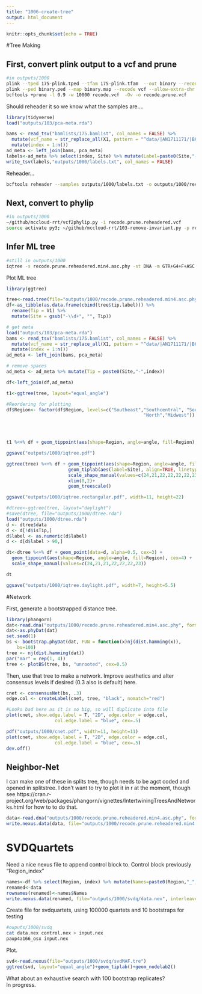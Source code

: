```yaml
---
title: "1006-create-tree"
output: html_document
---
```


```r
knitr::opts_chunk$set(echo = TRUE)
```

#Tree Making

## First, convert plink output to a vcf and prune

```sh
#in outputs/1000
plink --tped 175-plink.tped --tfam 175-plink.tfam  --out binary --recode --allow-extra-chr --noweb
plink --ped binary.ped --map binary.map --recode vcf --allow-extra-chr -out recode
bcftools +prune -l 0.9 -w 10000 recode.vcf  -Ov -o recode.prune.vcf
```


Should reheader it so we know what the samples are....

```r
library(tidyverse)
load("outputs/103/pca-meta.rda")

bams <- read_tsv("bamlists/175.bamlist", col_names = FALSE) %>%
  mutate(vcf_name = str_replace_all(X1, pattern = "^data/|AN1711171/|BK1703222/|_sorted.*$", "")) %>%
  mutate(index = 1:n())
ad_meta <- left_join(bams, pca_meta)
labels<-ad_meta %>% select(index, Site) %>% mutate(Label=paste0(Site,"-",index)) %>% select(Label)
write_tsv(labels,"outputs/1000/labels.txt", col_names = FALSE)
```

Reheader...

```sh
bcftools reheader --samples outputs/1000/labels.txt -o outputs/1000/recode.prune.reheadered.vcf outputs/1000/recode.prune.vcf
```

## Next, convert to phylip 
```sh
#in outputs/1000
~/github/mccloud-rrt/vcf2phylip.py -i recode.prune.reheadered.vcf
source activate py3; ~/github/mccloud-rrt/103-remove-invariant.py -p recode.prune.reheadered.min4.phy -o recode.prune.reheadered.min4.asc.phy; source deactivate;
```

## Infer ML tree
```sh
#still in outputs/1000
iqtree -s recode.prune.reheadered.min4.asc.phy -st DNA -m GTR+G4+F+ASC -bb 1000 -alrt 1000
```

Plot ML tree
```r
library(ggtree)

tree<-read.tree(file="outputs/1000/recode.prune.reheadered.min4.asc.phy.contree")
df<-as_tibble(as.data.frame(cbind(tree$tip.label))) %>%
  rename(Tip = V1) %>%
  mutate(Site = gsub("-\\d+", "", Tip))

# get meta
load("outputs/103/pca-meta.rda")
bams <- read_tsv("bamlists/175.bamlist", col_names = FALSE) %>%
  mutate(vcf_name = str_replace_all(X1, pattern = "^data/|AN1711171/|BK1703222/|_sorted.*$", "")) %>%
  mutate(index = 1:n())
ad_meta <- left_join(bams, pca_meta)

# remove spaces
ad_meta <- ad_meta %>% mutate(Tip = paste0(Site,"-",index))

df<-left_join(df,ad_meta)

t1<-ggtree(tree, layout="equal_angle") 

#Reordering for plotting
df$Region<- factor(df$Region, levels=c("Southeast","Southcentral", "Southwest", "Interior", "Northwest",
                                                   "North","Midwest"))        

 


t1 %<+% df + geom_tippoint(aes(shape=Region, angle=angle, fill=Region), cex=4) +  scale_shape_manual(values=c(24,21,22,22,22,22,23)) +  geom_treescale(x=0, y=-.1)

ggsave("outputs/1000/iqtree.pdf")

ggtree(tree) %<+% df + geom_tippoint(aes(shape=Region, angle=angle, fill=Region), cex=4) +
                       geom_tiplab(aes(label=Site), align=TRUE, linetype = "dashed", linesize=0.3, size=3) +
                       scale_shape_manual(values=c(24,21,22,22,22,22,23)) + geom_nodelab2() +
                       xlim(0,2)+
                       geom_treescale()

ggsave("outputs/1000/iqtree.rectangular.pdf", width=11, height=22)

#dtree<-ggtree(tree, layout="daylight")
#save(dtree, file="outputs/1000/dtree.rda")
load("outputs/1000/dtree.rda")
d <- dtree$data
d <- d[!d$isTip,]
d$label <- as.numeric(d$label)
d <- d[d$label > 90,]

dt<-dtree %<+% df + geom_point(data=d, alpha=0.5, cex=3) +
  geom_tippoint(aes(shape=Region, angle=angle, fill=Region), cex=4) +
  scale_shape_manual(values=c(24,21,21,22,22,22,23)) 

dt

ggsave("outputs/1000/iqtree.daylight.pdf", width=7, height=5.5)
```

#Network

First, generate a bootstrapped distance tree.
```r
library(phangorn)
dat<-read.dna("outputs/1000/recode.prune.reheadered.min4.asc.phy", format="sequential")
dat<-as.phyDat(dat)
set.seed(1)
bs <- bootstrap.phyDat(dat, FUN = function(x)nj(dist.hamming(x)), 
    bs=100)
tree <- nj(dist.hamming(dat))
par("mar" = rep(1, 4))
tree <- plotBS(tree, bs, "unrooted", cex=0.5)

```

Then, use that tree to make a network. Improve aesthetics and alter consensus levels if desired (0.3 also is default) here.

```r
cnet <- consensusNet(bs, .3)
edge.col <- createLabel(cnet, tree, "black", nomatch="red")

#Looks bad here as it is so big, so will duplicate into file
plot(cnet, show.edge.label = T, "2D", edge.color = edge.col,
                  col.edge.label = "blue", cex=.5)

pdf("outputs/1000/cnet.pdf", width=11, height=11)
plot(cnet, show.edge.label = T, "2D", edge.color = edge.col,
                  col.edge.label = "blue", cex=.5)
dev.off()
```

## Neighbor-Net

I can make one of these in splits tree, though needs to be agct coded and opened in splitstree. I don't want to try to plot it in r at the moment, though see https://cran.r-project.org/web/packages/phangorn/vignettes/IntertwiningTreesAndNetworks.html for how to to do that.   
```r
data<-read.dna("outputs/1000/recode.prune.reheadered.min4.asc.phy", format="sequential")
write.nexus.data(data, file="outputs/1000/recode.prune.reheadered.min4.asc.nex")

```

# SVDQuartets
Need a nice nexus file to append control block to. Control block previously "Region_index"
```r
names<-df %>% select(Region, index) %>% mutate(Names=paste0(Region,"_",index)) %>% select(Names)
renamed<-data
rownames(renamed)<-names$Names
write.nexus.data(renamed, file="outputs/1000/svdq/data.nex", interleaved = FALSE)
```

Create file for svdquartets, using 100000 quartets and 10 bootstraps for testing
```sh
#ouputs/1000/svdq
cat data.nex control.nex > input.nex
paup4a166_osx input.nex 
```

Plot.   

```r
svd<-read.nexus(file="outputs/1000/svdq/svdMAF.tre")
ggtree(svd, layout="equal_angle")+geom_tiplab()+geom_nodelab2()
```

What about an exhaustive search with 100 bootstrap replicates?    
In progress.


